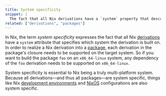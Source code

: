```yaml
---
title: System specificity
snippet: |
  The fact that all Nix derivations have a `system` property that describes which architecture the package is built on
related: ["derivations", "packages"]
---
```


In Nix, the term *system specificity* expresses the fact that all Nix [derivations] have a `system` attribute that specifies which system the derivation is built on.
In order to realize a Nix derivation into a [package], each derivation in the package's closure needs to be supported on the target system.
So if you want to build the package `foo` on an `x86_64-linux` system, any dependency of the `foo` derivation needs to be supported on `x86_64-linux`.

System specificity is essential to Nix being a truly multi-platform system.
Because all derivations&mdash;and thus all packages&mdash;are system specific, things like Nix [development environments][env] and [NixOS] configurations are also system specific.

[derivations]: /concepts/derivations
[env]: /concepts/dev-env
[nixos]: /concepts/nixos
[package]: /concepts/packages
